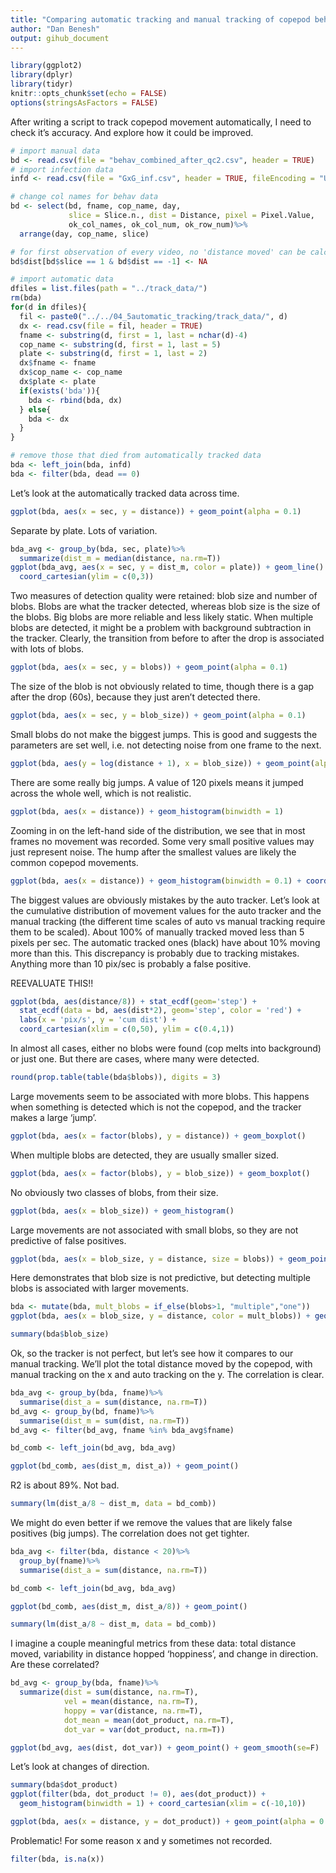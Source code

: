 ```yaml
---
title: "Comparing automatic tracking and manual tracking of copepod behavior"
author: "Dan Benesh"
output: gihub_document
---
```


```r
library(ggplot2)
library(dplyr)
library(tidyr)
knitr::opts_chunk$set(echo = FALSE)
options(stringsAsFactors = FALSE)
```

After writing a script to track copepod movement automatically, I need to check it's accuracy. And explore how it could be improved.

```r
# import manual data
bd <- read.csv(file = "behav_combined_after_qc2.csv", header = TRUE)
# import infection data
infd <- read.csv(file = "GxG_inf.csv", header = TRUE, fileEncoding = "UTF-8-BOM") #excel attached BOM to csv

# change col names for behav data
bd <- select(bd, fname, cop_name, day, 
             slice = Slice.n., dist = Distance, pixel = Pixel.Value, 
             ok_col_names, ok_col_num, ok_row_num)%>%
  arrange(day, cop_name, slice)

# for first observation of every video, no 'distance moved' can be calculated; replace with NA
bd$dist[bd$slice == 1 & bd$dist == -1] <- NA
```

```r
# import automatic data
dfiles = list.files(path = "../track_data/")
rm(bda)
for(d in dfiles){
  fil <- paste0("../../04_5automatic_tracking/track_data/", d)
  dx <- read.csv(file = fil, header = TRUE)
  fname <- substring(d, first = 1, last = nchar(d)-4)
  cop_name <- substring(d, first = 1, last = 5)
  plate <- substring(d, first = 1, last = 2)
  dx$fname <- fname
  dx$cop_name <- cop_name
  dx$plate <- plate
  if(exists('bda')){
    bda <- rbind(bda, dx)
  } else{
    bda <- dx
  }
}
```



```r
# remove those that died from automatically tracked data
bda <- left_join(bda, infd)
bda <- filter(bda, dead == 0)
```

Let's look at the automatically tracked data across time.

```r
ggplot(bda, aes(x = sec, y = distance)) + geom_point(alpha = 0.1)
```

Separate by plate. Lots of variation.

```r
bda_avg <- group_by(bda, sec, plate)%>%
  summarize(dist_m = median(distance, na.rm=T))
ggplot(bda_avg, aes(x = sec, y = dist_m, color = plate)) + geom_line() + 
  coord_cartesian(ylim = c(0,3))
```

Two measures of detection quality were retained: blob size and number of blobs. Blobs are what the tracker detected, whereas blob size is the size of the blobs. Big blobs are more reliable and less likely static. When multiple blobs are detected, it might be a problem with background subtraction in the tracker. Clearly, the transition from before to after the drop is associated with lots of blobs.

```r
ggplot(bda, aes(x = sec, y = blobs)) + geom_point(alpha = 0.1)
```

The size of the blob is not obviously related to time, though there is a gap after the drop (60s), because they just aren't detected there.

```r
ggplot(bda, aes(x = sec, y = blob_size)) + geom_point(alpha = 0.1)
```

Small blobs do not make the biggest jumps. This is good and suggests the parameters are set well, i.e. not detecting noise from one frame to the next.

```r
ggplot(bda, aes(y = log(distance + 1), x = blob_size)) + geom_point(alpha = 0.1) + geom_smooth()
```

There are some really big jumps. A value of 120 pixels means it jumped across the whole well, which is not realistic.

```r
ggplot(bda, aes(x = distance)) + geom_histogram(binwidth = 1)
```

Zooming in on the left-hand side of the distribution, we see that in most frames no movement was recorded. Some very small positive values may just represent noise. The hump after the smallest values are likely the common copepod movements.

```r
ggplot(bda, aes(x = distance)) + geom_histogram(binwidth = 0.1) + coord_cartesian(xlim = c(0,5))
```

The biggest values are obviously mistakes by the auto tracker. Let's look at the cumulative distribution of movement values for the auto tracker and the manual tracking (the different time scales of auto vs manual tracking require them to be scaled). About 100% of manually tracked moved less than 5 pixels per sec. The automatic tracked ones (black) have about 10% moving more than this. This discrepancy is probably due to tracking mistakes. Anything more than 10 pix/sec is probably a false positive.

REEVALUATE THIS!!

```r
ggplot(bda, aes(distance/8)) + stat_ecdf(geom='step') +
  stat_ecdf(data = bd, aes(dist*2), geom='step', color = 'red') +
  labs(x = 'pix/s', y = 'cum dist') +
  coord_cartesian(xlim = c(0,50), ylim = c(0.4,1))
```

In almost all cases, either no blobs were found (cop melts into background) or just one. But there are cases, where many were detected.

```r
round(prop.table(table(bda$blobs)), digits = 3)
```

Large movements seem to be associated with more blobs. This happens when something is detected which is not the copepod, and the tracker makes a large 'jump'.

```r
ggplot(bda, aes(x = factor(blobs), y = distance)) + geom_boxplot() 
```

When multiple blobs are detected, they are usually smaller sized.

```r
ggplot(bda, aes(x = factor(blobs), y = blob_size)) + geom_boxplot()
```

No obviously two classes of blobs, from their size.

```r
ggplot(bda, aes(x = blob_size)) + geom_histogram()
```

Large movements are not associated with small blobs, so they are not predictive of false positives.

```r
ggplot(bda, aes(x = blob_size, y = distance, size = blobs)) + geom_point(alpha = 0.05)
```

Here demonstrates that blob size is not predictive, but detecting multiple blobs is associated with larger movements.

```r
bda <- mutate(bda, mult_blobs = if_else(blobs>1, "multiple","one"))
ggplot(bda, aes(x = blob_size, y = distance, color = mult_blobs)) + geom_point(alpha = 0.1) + geom_smooth(se = F)
```

```r
summary(bda$blob_size)
```


Ok, so the tracker is not perfect, but let's see how it compares to our manual tracking. We'll plot the total distance moved by the copepod, with manual tracking on the x and auto tracking on the y. The correlation is clear.

```r
bda_avg <- group_by(bda, fname)%>%
  summarise(dist_a = sum(distance, na.rm=T))
bd_avg <- group_by(bd, fname)%>%
  summarise(dist_m = sum(dist, na.rm=T))
bd_avg <- filter(bd_avg, fname %in% bda_avg$fname)

bd_comb <- left_join(bd_avg, bda_avg)

ggplot(bd_comb, aes(dist_m, dist_a)) + geom_point()
```

R2 is about 89%. Not bad.

```r
summary(lm(dist_a/8 ~ dist_m, data = bd_comb))
```

We might do even better if we remove the values that are likely false positives (big jumps). The correlation does not get tighter.

```r
bda_avg <- filter(bda, distance < 20)%>%
  group_by(fname)%>%
  summarise(dist_a = sum(distance, na.rm=T))

bd_comb <- left_join(bd_avg, bda_avg)

ggplot(bd_comb, aes(dist_m, dist_a/8)) + geom_point()

```

```r
summary(lm(dist_a/8 ~ dist_m, data = bd_comb))
```

I imagine a couple meaningful metrics from these data: total distance moved, variability in distance hopped 'hoppiness', and change in direction. Are these correlated?

```r
bd_avg <- group_by(bda, fname)%>%
  summarize(dist = sum(distance, na.rm=T),
            vel = mean(distance, na.rm=T),
            hoppy = var(distance, na.rm=T),
            dot_mean = mean(dot_product, na.rm=T),
            dot_var = var(dot_product, na.rm=T))

ggplot(bd_avg, aes(dist, dot_var)) + geom_point() + geom_smooth(se=F)
```

Let's look at changes of direction.

```r
summary(bda$dot_product)
ggplot(filter(bda, dot_product != 0), aes(dot_product)) +
  geom_histogram(binwidth = 1) + coord_cartesian(xlim = c(-10,10))
```

```r
ggplot(bda, aes(x = distance, y = dot_product)) + geom_point(alpha = 0.1) + coord_cartesian(ylim = c(-100,100))
```



Problematic! For some reason x and y sometimes not recorded.

```r
filter(bda, is.na(x))
```

